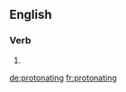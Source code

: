 ==English==

===Verb===
{{head|en}}

# {{present participle of|protonate|lang=en}}

[[de:protonating]]
[[fr:protonating]]